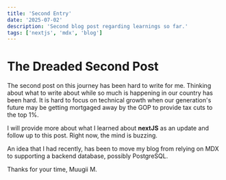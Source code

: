 ```yaml
---
title: 'Second Entry'
date: '2025-07-02'
description: 'Second blog post regarding learnings so far.'
tags: ['nextjs', 'mdx', 'blog']
---
```


# The Dreaded Second Post

The second post on this journey has been hard to write for me. Thinking about what to write about while so much is happening in our country has been hard. It is hard to focus on technical growth when our generation's future may be getting mortgaged away by the GOP to provide tax cuts to the top 1%. 

I will provide more about what I learned about **nextJS** as an update and follow up to this post. Right now, the mind is buzzing. 

An idea that I had recently, has been to move my blog from relying on MDX to supporting a backend database, possibly PostgreSQL. 

Thanks for your time,
Muugii M.
